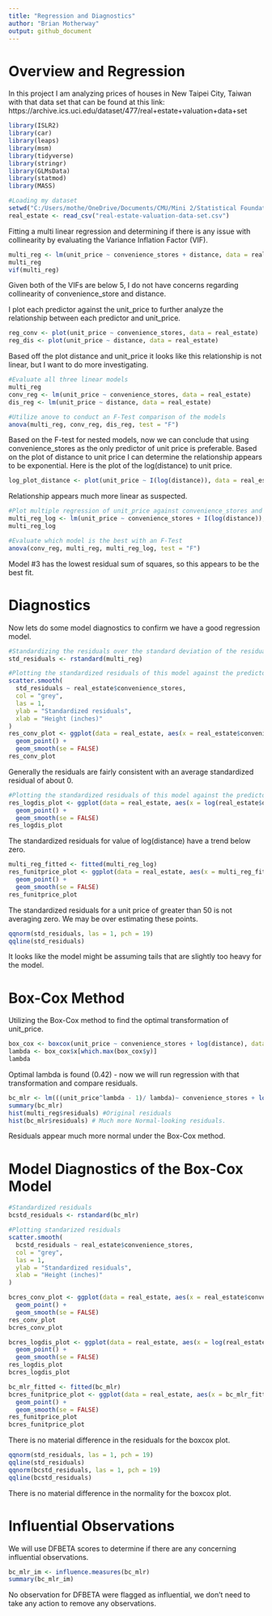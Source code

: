 ```yaml
---
title: "Regression and Diagnostics"
author: "Brian Motherway"
output: github_document 
---
```

# Overview and Regression
In this project I am analyzing prices of houses in New Taipei City, Taiwan with that data set that can be found at this link: https://archive.ics.uci.edu/dataset/477/real+estate+valuation+data+set

```r
library(ISLR2)
library(car)
library(leaps)
library(msm)
library(tidyverse)
library(stringr)
library(GLMsData)
library(statmod)
library(MASS)
```

```r
#Loading my dataset
setwd("C:/Users/mothe/OneDrive/Documents/CMU/Mini 2/Statistical Foundations of Business Analytics/Data")
real_estate <- read_csv("real-estate-valuation-data-set.csv")
```
Fitting a multi linear regression and determining if there is any issue with collinearity by evaluating the Variance Inflation Factor (VIF).

```r
multi_reg <- lm(unit_price ~ convenience_stores + distance, data = real_estate)
multi_reg
vif(multi_reg)
```
Given both of the VIFs are below 5, I do not have concerns regarding collinearity of convenience_store and distance.

I plot each predictor against the unit_price to further analyze the relationship between each predictor and unit_price.

```r
reg_conv <- plot(unit_price ~ convenience_stores, data = real_estate)
reg_dis <- plot(unit_price ~ distance, data = real_estate)
```
Based off the plot distance and unit_price it looks like this relationship is not linear, but I want to do more investigating.

```r
#Evaluate all three linear models
multi_reg
conv_reg <- lm(unit_price ~ convenience_stores, data = real_estate)
dis_reg <- lm(unit_price ~ distance, data = real_estate)

#Utilize anove to conduct an F-Test comparison of the models 
anova(multi_reg, conv_reg, dis_reg, test = "F")

```
Based on the F-test for nested models, now we can conclude that using convenience_stores as the only predictor of unit price is preferable. Based on the plot of distance to unit price I can determine the relationship appears to be exponential. Here is the plot of the log(distance) to unit price. 

```r
log_plot_distance <- plot(unit_price ~ I(log(distance)), data = real_estate)
```
Relationship appears much more linear as suspected.

```r

#Plot multiple regression of unit_price against convenience_stores and log(distance)
multi_reg_log <- lm(unit_price ~ convenience_stores + I(log(distance)), data = real_estate)
multi_reg_log

#Evaluate which model is the best with an F-Test
anova(conv_reg, multi_reg, multi_reg_log, test = "F")
```
Model #3 has the lowest residual sum of squares, so this appears to be the best fit.

# Diagnostics
Now lets do some model diagnostics to confirm we have a good regression model.

```r
#Standardizing the residuals over the standard deviation of the residuals  
std_residuals <- rstandard(multi_reg)

#Plotting the standardized residuals of this model against the predictor convenience stores.
scatter.smooth(
  std_residuals ~ real_estate$convenience_stores,
  col = "grey",
  las = 1,
  ylab = "Standardized residuals",
  xlab = "Height (inches)"
)
res_conv_plot <- ggplot(data = real_estate, aes(x = real_estate$convenience_stores, y = std_residuals)) +
  geom_point() +
  geom_smooth(se = FALSE)
res_conv_plot
```
Generally the residuals are fairly consistent with an average standardized residual of about 0.

```r
#Plotting the standardized residuals of this model against the predictor logarithm of distance.
res_logdis_plot <- ggplot(data = real_estate, aes(x = log(real_estate$distance), y = std_residuals)) +
  geom_point() +
  geom_smooth(se = FALSE)
res_logdis_plot
```
The standardized residuals for value of log(distance) have a trend below zero.

```r
multi_reg_fitted <- fitted(multi_reg_log)
res_funitprice_plot <- ggplot(data = real_estate, aes(x = multi_reg_fitted, y = std_residuals)) +
  geom_point() +
  geom_smooth(se = FALSE)
res_funitprice_plot 
```
The standardized residuals for a unit price of greater than 50 is not averaging zero. We may be over estimating these points.

```r
qqnorm(std_residuals, las = 1, pch = 19)
qqline(std_residuals)
```
It looks like the model might be assuming tails that are slightly too heavy for the model.

# Box-Cox Method

Utilizing the Box-Cox method to find the optimal transformation of unit_price.

```r
box_cox <- boxcox(unit_price ~ convenience_stores + log(distance), data = real_estate)
lambda <- box_cox$x[which.max(box_cox$y)] 
lambda
```
Optimal lambda is found (0.42) - now we will run regression with that transformation and compare residuals.

```r
bc_mlr <- lm(((unit_price^lambda - 1)/ lambda)~ convenience_stores + log(distance),  data = real_estate)
summary(bc_mlr)
hist(multi_reg$residuals) #Original residuals
hist(bc_mlr$residuals) # Much more Normal-looking residuals.
```
Residuals appear much more normal under the Box-Cox method.

# Model Diagnostics of the Box-Cox Model
```r
#Standardized residuals
bcstd_residuals <- rstandard(bc_mlr)

#Plotting standarized residuals
scatter.smooth(
  bcstd_residuals ~ real_estate$convenience_stores,
  col = "grey",
  las = 1,
  ylab = "Standardized residuals",
  xlab = "Height (inches)"
)

bcres_conv_plot <- ggplot(data = real_estate, aes(x = real_estate$convenience_stores, y = bcstd_residuals)) +
  geom_point() +
  geom_smooth(se = FALSE)
res_conv_plot
bcres_conv_plot
```
```r
bcres_logdis_plot <- ggplot(data = real_estate, aes(x = log(real_estate$distance), y = bcstd_residuals)) +
  geom_point() +
  geom_smooth(se = FALSE)
res_logdis_plot
bcres_logdis_plot
```
```r
bc_mlr_fitted <- fitted(bc_mlr)
bcres_funitprice_plot <- ggplot(data = real_estate, aes(x = bc_mlr_fitted, y = bcstd_residuals)) +
  geom_point() +
  geom_smooth(se = FALSE)
res_funitprice_plot 
bcres_funitprice_plot
```
There is no material difference in the residuals for the boxcox plot.
```r
qqnorm(std_residuals, las = 1, pch = 19)
qqline(std_residuals)
qqnorm(bcstd_residuals, las = 1, pch = 19)
qqline(bcstd_residuals)
```
There is no material difference in the normality for the boxcox plot.

# Influential Observations

We will use DFBETA scores to determine if there are any concerning influential observations.
```r
bc_mlr_im <- influence.measures(bc_mlr)
summary(bc_mlr_im)
```
No observation for DFBETA were flagged as influential, we don't need to take any action to remove any observations.
